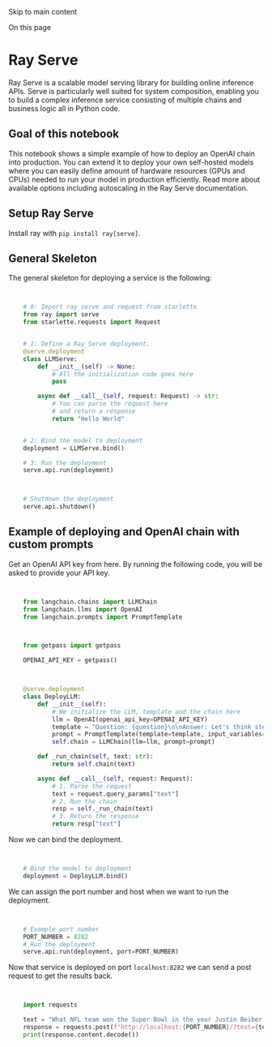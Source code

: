 

Skip to main content

On this page

# Ray Serve

Ray Serve is a scalable model serving library for building online inference APIs. Serve is particularly well suited for system composition, enabling you to build a complex inference service consisting
of multiple chains and business logic all in Python code.

## Goal of this notebook​

This notebook shows a simple example of how to deploy an OpenAI chain into production. You can extend it to deploy your own self-hosted models where you can easily define amount of hardware resources
(GPUs and CPUs) needed to run your model in production efficiently. Read more about available options including autoscaling in the Ray Serve documentation.

## Setup Ray Serve​

Install ray with `pip install ray[serve]`.

## General Skeleton​

The general skeleton for deploying a service is the following:

```python


    # 0: Import ray serve and request from starlette
    from ray import serve
    from starlette.requests import Request


    # 1: Define a Ray Serve deployment.
    @serve.deployment
    class LLMServe:
        def __init__(self) -> None:
            # All the initialization code goes here
            pass

        async def __call__(self, request: Request) -> str:
            # You can parse the request here
            # and return a response
            return "Hello World"


    # 2: Bind the model to deployment
    deployment = LLMServe.bind()

    # 3: Run the deployment
    serve.api.run(deployment)


```


```python


    # Shutdown the deployment
    serve.api.shutdown()


```


## Example of deploying and OpenAI chain with custom prompts​

Get an OpenAI API key from here. By running the following code, you will be asked to provide your API key.

```python


    from langchain.chains import LLMChain
    from langchain.llms import OpenAI
    from langchain.prompts import PromptTemplate


```


```python


    from getpass import getpass

    OPENAI_API_KEY = getpass()


```


```python


    @serve.deployment
    class DeployLLM:
        def __init__(self):
            # We initialize the LLM, template and the chain here
            llm = OpenAI(openai_api_key=OPENAI_API_KEY)
            template = "Question: {question}\n\nAnswer: Let's think step by step."
            prompt = PromptTemplate(template=template, input_variables=["question"])
            self.chain = LLMChain(llm=llm, prompt=prompt)

        def _run_chain(self, text: str):
            return self.chain(text)

        async def __call__(self, request: Request):
            # 1. Parse the request
            text = request.query_params["text"]
            # 2. Run the chain
            resp = self._run_chain(text)
            # 3. Return the response
            return resp["text"]


```


Now we can bind the deployment.

```python


    # Bind the model to deployment
    deployment = DeployLLM.bind()


```


We can assign the port number and host when we want to run the deployment.

```python


    # Example port number
    PORT_NUMBER = 8282
    # Run the deployment
    serve.api.run(deployment, port=PORT_NUMBER)


```


Now that service is deployed on port `localhost:8282` we can send a post request to get the results back.

```python


    import requests

    text = "What NFL team won the Super Bowl in the year Justin Beiber was born?"
    response = requests.post(f"http://localhost:{PORT_NUMBER}/?text={text}")
    print(response.content.decode())



```
